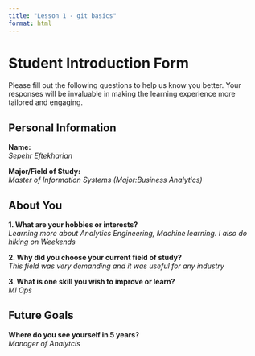 ```yaml
---
title: "Lesson 1 - git basics"
format: html
---
```


# Student Introduction Form

Please fill out the following questions to help us know you better. Your responses will be invaluable in making the learning experience more tailored and engaging.

## Personal Information

**Name:**  
_Sepehr Eftekharian_

**Major/Field of Study:**  
_Master of Information Systems (Major:Business Analytics)_

## About You

**1. What are your hobbies or interests?**  
_Learning more about Analytics Engineering, Machine learning. I also do hiking on Weekends_

**2. Why did you choose your current field of study?**  
_This field was very demanding and it was useful for any industry_

**3. What is one skill you wish to improve or learn?**  
_Ml Ops_

## Future Goals

**Where do you see yourself in 5 years?**  
_Manager of Analytcis_
